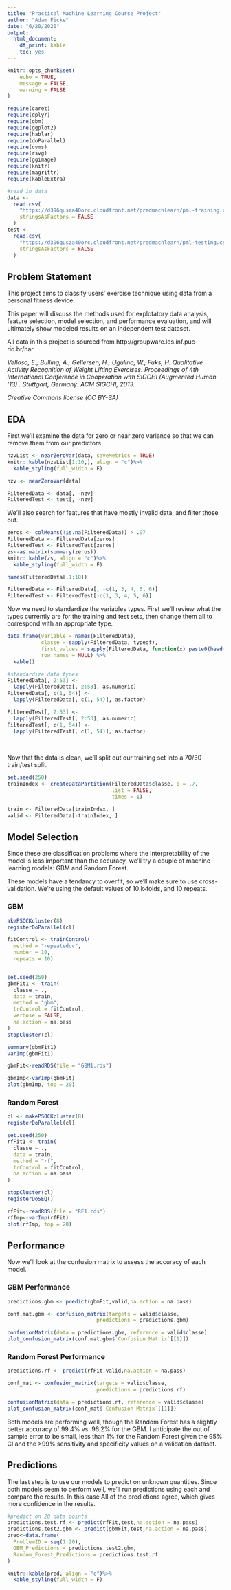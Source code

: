 ```yaml
---
title: "Practical Machine Learning Course Project"
author: "Adam Ficke"
date: "6/20/2020"
output: 
  html_document: 
    df_print: kable
    toc: yes
---
```


```r
knitr::opts_chunk$set(
	echo = TRUE,
	message = FALSE,
	warning = FALSE
)

require(caret)
require(dplyr)
require(gbm)
require(ggplot2)
require(hablar)
require(doParallel)
require(cvms)
require(rsvg)
require(ggimage)
require(knitr)
require(magrittr)
require(kableExtra)

```

```r
#read in data
data <-
  read.csv(
    "https://d396qusza40orc.cloudfront.net/predmachlearn/pml-training.csv",
    stringsAsFactors = FALSE
  )
test <-
  read.csv(
    "https://d396qusza40orc.cloudfront.net/predmachlearn/pml-testing.csv",
    stringsAsFactors = FALSE
  )
```

## Problem Statement

This project aims to classify users' exercise technique using data from a personal fitness device. 

This paper will discuss the methods used for explotatory data analysis, feature selection, model selection, and performance evaluation, and will ultimately show modeled results on an independent test dataset. 

All data in this project is sourced from http://groupware.les.inf.puc-rio.br/har

*Velloso, E.; Bulling, A.; Gellersen, H.; Ugulino, W.; Fuks, H. Qualitative Activity Recognition of Weight Lifting Exercises. Proceedings of 4th International Conference in Cooperation with SIGCHI (Augmented Human '13) . Stuttgart, Germany: ACM SIGCHI, 2013.*

*Creative Commons license (CC BY-SA)*


## EDA

First we'll examine the data for zero or near zero variance so that we can remove them from our predictors.


```r

nzvList <- nearZeroVar(data, saveMetrics = TRUE)
knitr::kable(nzvList[1:10,], align = "c")%>%
  kable_styling(full_width = F)

```

```r
nzv <- nearZeroVar(data)

FilteredData <- data[, -nzv]
FilteredTest <- test[, -nzv]
```


We'll also search for features that have mostly invalid data, and filter those out. 


```r
zeros <- colMeans(!is.na(FilteredData)) > .97
FilteredData <- FilteredData[zeros]
FilteredTest <- FilteredTest[zeros]
zs<-as.matrix(summary(zeros))
knitr::kable(zs, align = "c")%>%
  kable_styling(full_width = F)
```


```r
names(FilteredData[,1:10])

FilteredData <- FilteredData[, -c(1, 3, 4, 5, 6)]
FilteredTest <- FilteredTest[-c(1, 3, 4, 5, 6)]
```


Now we need to standardize the variables types. First we'll review what the types currently are for the training and test sets, then change them all to correspond with an appropriate type. 

```r

data.frame(variable = names(FilteredData),
           classe = sapply(FilteredData, typeof),
           first_values = sapply(FilteredData, function(x) paste0(head(x),  collapse = ", ")),
           row.names = NULL) %>% 
  kable()

#standardize data types
FilteredData[, 2:53] <- 
  lapply(FilteredData[, 2:53], as.numeric)
FilteredData[, c(1, 54)] <-
  lapply(FilteredData[, c(1, 54)], as.factor)

FilteredTest[, 2:53] <- 
  lapply(FilteredTest[, 2:53], as.numeric)
FilteredTest[, c(1, 54)] <-
  lapply(FilteredTest[, c(1, 54)], as.factor)


```

<br>

Now that the data is clean, we'll split out our training set into a 70/30 train/test split. 


```r
set.seed(250)
trainIndex <- createDataPartition(FilteredData$classe, p = .7, 
                                  list = FALSE, 
                                  times = 1)

train <- FilteredData[trainIndex, ]
valid <- FilteredData[-trainIndex, ]
```


## Model Selection


Since these are classification problems where the interpretability of the model is less important than the accuracy, we'll try a couple of machine learning models: GBM and Random Forest. 

These models have a tendancy to overfit, so we'll make sure to use cross-validation. We're using the default values of 10 k-folds, and 10 repeats. 


### GBM

```r
akePSOCKcluster(8)
registerDoParallel(cl)

fitControl <- trainControl(
  method = "repeatedcv",
  number = 10,
  repeats = 10)


set.seed(250)
gbmFit1 <- train(
  classe ~ .,
  data = train,
  method = "gbm",
  trControl = fitControl,
  verbose = FALSE,
  na.action = na.pass
)
stopCluster(cl)
```


```r

summary(gbmFit1)
varImp(gbmFit1)

```

```r

gbmFit<-readRDS(file = "GBM1.rds")

gbmImp<-varImp(gbmFit)
plot(gbmImp, top = 20)
```


### Random Forest

```r
cl <- makePSOCKcluster(8)
registerDoParallel(cl)

set.seed(250)
rfFit1 <- train(
  classe ~ .,
  data = train,
  method = "rf",
  trControl = fitControl,
  na.action = na.pass
)

stopCluster(cl)
registerDoSEQ()
```



```r

rfFit<-readRDS(file = "RF1.rds")
rfImp<-varImp(rfFit)
plot(rfImp, top = 20)

```


## Performance


Now we'll look at the confusion matrix to assess the accuracy of each model. 


### GBM Performance 

```r

predictions.gbm <- predict(gbmFit,valid,na.action = na.pass)

conf.mat.gbm <- confusion_matrix(targets = valid$classe,
                             predictions = predictions.gbm)

confusionMatrix(data = predictions.gbm, reference = valid$classe)
plot_confusion_matrix(conf.mat.gbm$`Confusion Matrix`[[1]])

```


### Random Forest Performance 

```r
predictions.rf <- predict(rfFit,valid,na.action = na.pass)

conf_mat <- confusion_matrix(targets = valid$classe,
                             predictions = predictions.rf)

confusionMatrix(data = predictions.rf, reference = valid$classe)
plot_confusion_matrix(conf_mat$`Confusion Matrix`[[1]])

```


Both models are performing well, though the Random Forest has a slightly better accuracy of 99.4% vs. 96.2% for the GBM. I anticipate the out of sample error to be small, less than 1% for the Random Forest given the 95% CI and the >99% sensitivity and specificity values on a validation dataset. 


## Predictions


The last step is to use our models to predict on unknown quantities. Since both models seem to perform well, we'll run predictions using each and compare the results. In this case All of the predictions agree, which gives more confidence in the results. 


```r
#predict on 20 data points 
predictions.test.rf <- predict(rfFit,test,na.action = na.pass)
predictions.test2.gbm <- predict(gbmFit,test,na.action = na.pass)
pred<-data.frame(
  ProblemID = seq(1:20),
  GBM_Predictions = predictions.test2.gbm,
  Random_Forest_Predictions = predictions.test.rf
)

knitr::kable(pred, align = "c")%>%
  kable_styling(full_width = F)

```
